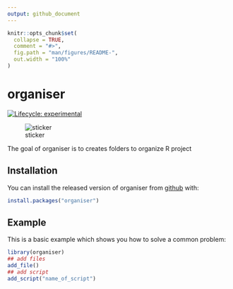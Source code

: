 ```yaml
---
output: github_document
---
```


<!-- README.md is generated from README.Rmd. Please edit that file -->

```r
knitr::opts_chunk$set(
  collapse = TRUE,
  comment = "#>",
  fig.path = "man/figures/README-",
  out.width = "100%"
)
```
# organiser

<!-- badges: start -->

[![Lifecycle: experimental](https://img.shields.io/badge/lifecycle-experimental-orange.svg)](https://www.tidyverse.org/lifecycle/#experimental)
<!-- badges: end -->

![sticker](inst/figures/organiseR.png)

The goal of organiser is to creates folders to organize R project

## Installation

You can install the released version of organiser from [github](https://CRAN.R-project.org) with:

``` r
install.packages("organiser")
```

## Example

This is a basic example which shows you how to solve a common problem:

```r
library(organiser)
## add files
add_file()
## add script
add_script("name_of_script")
```

